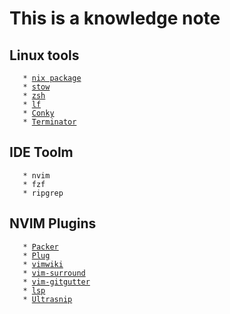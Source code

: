 = This is a knowledge note =
== Linux tools ==
    * [[nix package]] 
    * [[stow]]
    * [[zsh]]
    * [[lf]]
    * [[Conky]]
    * [[Terminator]]
== IDE Toolm ==
    * nvim
    * fzf
    * ripgrep
== NVIM Plugins ==
    * [[Packer]]
    * [[Plug]]
    * [[vimwiki]]
    * [[vim-surround]]
    * [[vim-gitgutter]]
    * [[lsp]]
    * [[Ultrasnip]]
    


